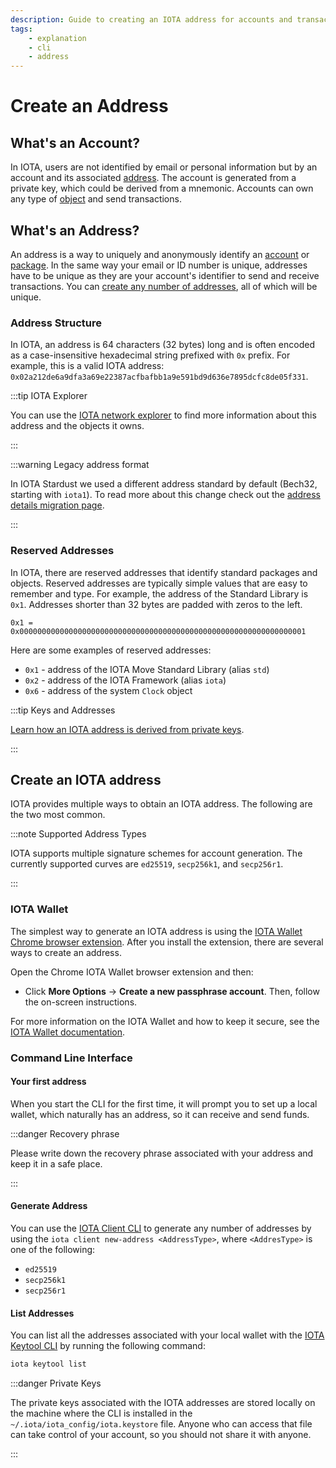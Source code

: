 ```yaml
---
description: Guide to creating an IOTA address for accounts and transactions.
tags:
    - explanation
    - cli
    - address
---
```



# Create an Address

## What's an Account?

In IOTA, users are not identified by email or personal information but by an account and its
associated [address](#whats-an-address). The account is generated from a private key, which could be
derived from a mnemonic. Accounts can own any type of [object](../iota-101/objects/object-model.mdx) and send
transactions.

## What's an Address?

An address is a way to uniquely and anonymously identify an [account](#whats-an-account)
or [package](../iota-101/move-overview/package-upgrades/introduction.mdx). In the same way your email or ID number is
unique, addresses have to be unique as they are your account's identifier to send and receive transactions. You
can [create any number of addresses](#create-an-iota-address), all of which will be unique.

### Address Structure

In IOTA, an address is 64 characters (32 bytes) long and is often encoded as a case-insensitive hexadecimal string prefixed with `0x` prefix. For example, this is a valid IOTA
address: `0x02a212de6a9dfa3a69e22387acfbafbb1a9e591bd9d636e7895dcfc8de05f331`.

:::tip IOTA Explorer

You can use the [IOTA network explorer](https://explorer.iota.org/) to find more information about this address and the
objects it owns.

:::

:::warning Legacy address format

In IOTA Stardust we used a different address standard by default (Bech32, starting with `iota1`). To read more about this change check out the [address details migration page](../stardust/addresses.mdx).

:::

### Reserved Addresses

In IOTA, there are reserved addresses that identify standard packages and objects. Reserved
addresses are typically simple values that are easy to remember and type. For example, the address of the Standard Library is `0x1`. Addresses shorter than 32 bytes are padded with zeros to the left.

```move
0x1 = 0x0000000000000000000000000000000000000000000000000000000000000001
```

Here are some examples of reserved addresses:

- `0x1` - address of the IOTA Move Standard Library (alias `std`)
- `0x2` - address of the IOTA Framework (alias `iota`)
- `0x6` - address of the system `Clock` object

:::tip Keys and Addresses

[Learn how an IOTA address is derived from private keys](../cryptography/transaction-auth/keys-addresses.mdx).

:::


## Create an IOTA address

IOTA provides multiple ways to obtain an IOTA address. The following are the two most common.

:::note Supported Address Types

IOTA supports multiple signature schemes for account generation. The currently supported curves
are `ed25519`, `secp256k1`, and `secp256r1`.

:::

### IOTA Wallet

The simplest way to generate an IOTA address is using the [IOTA Wallet Chrome browser extension](https://chromewebstore.google.com/detail/iota-wallet-rc/nlmllpflpelpannpijhhnbhekpbpejch).
After you install the extension, there are several ways to create an address.

Open the Chrome IOTA Wallet browser extension and then:

- Click **More Options** → **Create a new passphrase account**. Then, follow the on-screen instructions.

For more information on the IOTA Wallet and how to keep it secure, see
the [IOTA Wallet documentation](../../about-iota/iota-wallet/getting-started.mdx).

### Command Line Interface

#### Your first address

When you start the CLI for the first time, it will prompt you to set up a local wallet, which naturally has an address,
so it can receive and send funds.

:::danger Recovery phrase

Please write down the recovery phrase associated with your address and keep it in a safe place.

:::

#### Generate Address

You can use the  [IOTA Client CLI](../../references/cli/client.mdx) to generate any number of addresses by using
the `iota client new-address <AddressType>`, where `<AddresType>` is one of the following:

* `ed25519`
* `secp256k1`
* `secp256r1`

#### List Addresses

You can list all the addresses associated with your local wallet with
the [IOTA Keytool CLI](../../references/cli/keytool.mdx) by running the following command:

```bash
iota keytool list
```

:::danger Private Keys

The private keys associated with the IOTA addresses are stored locally on the machine where the CLI is installed in
the `~/.iota/iota_config/iota.keystore` file. Anyone who can access that file can take control of your account, so you
should not share it with anyone.

:::


<Quiz questions={questions} />
